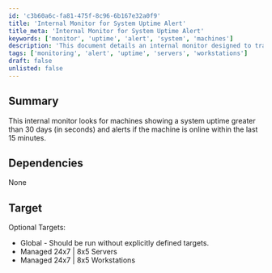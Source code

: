 ```yaml
---
id: 'c3b60a6c-fa81-475f-8c96-6b167e32a0f9'
title: 'Internal Monitor for System Uptime Alert'
title_meta: 'Internal Monitor for System Uptime Alert'
keywords: ['monitor', 'uptime', 'alert', 'system', 'machines']
description: 'This document details an internal monitor designed to track machines with a system uptime greater than 30 days and provide alerts if the machine has been online in the last 15 minutes. It is applicable for both servers and workstations managed in 24x7 and 8x5 environments.'
tags: ['monitoring', 'alert', 'uptime', 'servers', 'workstations']
draft: false
unlisted: false
---
```

## Summary

This internal monitor looks for machines showing a system uptime greater than 30 days (in seconds) and alerts if the machine is online within the last 15 minutes.

## Dependencies

None

## Target

Optional Targets:
- Global - Should be run without explicitly defined targets.
- Managed 24x7 | 8x5 Servers
- Managed 24x7 | 8x5 Workstations












